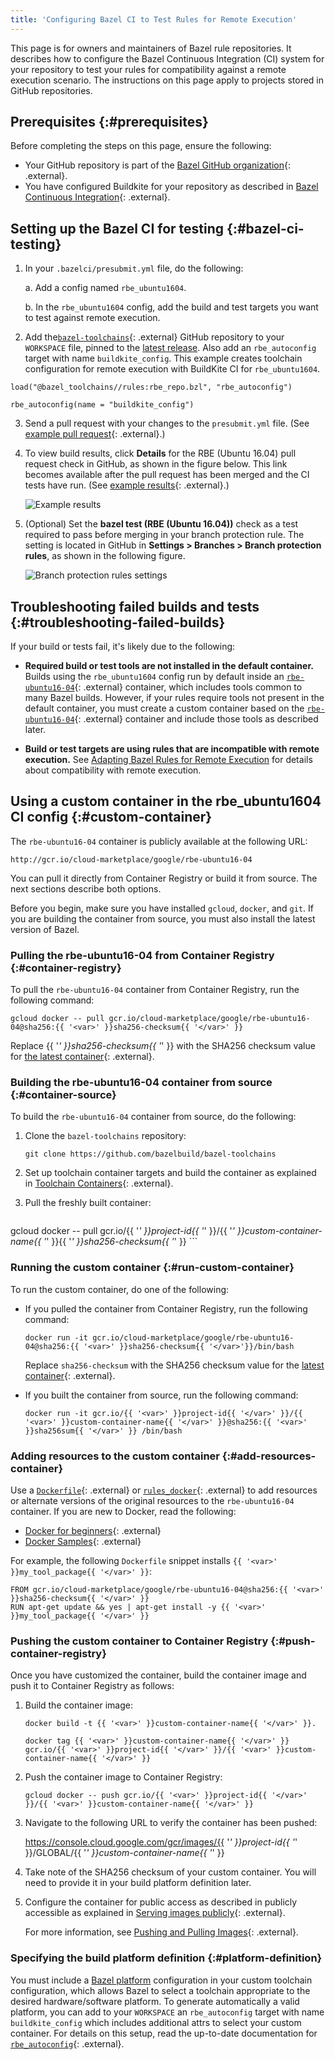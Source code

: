```yaml
---
title: 'Configuring Bazel CI to Test Rules for Remote Execution'
---
```


This page is for owners and maintainers of Bazel rule repositories. It
describes how to configure the Bazel Continuous Integration (CI) system for
your repository to test your rules for compatibility against a remote execution
scenario. The instructions on this page apply to projects stored in
GitHub repositories.

## Prerequisites {:#prerequisites}

Before completing the steps on this page, ensure the following:

*   Your GitHub repository is part of the
    [Bazel GitHub organization](https://github.com/bazelbuild){: .external}.
*   You have configured Buildkite for your repository as described in
    [Bazel Continuous Integration](https://github.com/bazelbuild/continuous-integration/tree/master/buildkite){: .external}.

## Setting up the Bazel CI for testing {:#bazel-ci-testing}

1.  In your `.bazelci/presubmit.yml` file, do the following:

    a.  Add a config named `rbe_ubuntu1604`.

    b.  In the `rbe_ubuntu1604` config, add the build and test targets you want to test against remote execution.

2.  Add the[`bazel-toolchains`](https://github.com/bazelbuild/bazel-toolchains){: .external}
    GitHub repository to your `WORKSPACE` file, pinned to the
    [latest release](https://releases.bazel.build/bazel-toolchains.html). Also
    add an `rbe_autoconfig` target with name `buildkite_config`. This example
    creates toolchain configuration for remote execution with BuildKite CI
    for `rbe_ubuntu1604`.

```posix-terminal
load("@bazel_toolchains//rules:rbe_repo.bzl", "rbe_autoconfig")

rbe_autoconfig(name = "buildkite_config")
```

3.  Send a pull request with your changes to the `presubmit.yml` file. (See
    [example pull request](https://github.com/bazelbuild/rules_rust/commit/db141526d89d00748404856524cedd7db8939c35){: .external}.)

4.  To view build results, click **Details** for the RBE (Ubuntu
    16.04) pull request check in GitHub, as shown in the figure below. This link
    becomes available after the pull request has been merged and the CI tests
    have run. (See
    [example results](https://source.cloud.google.com/results/invocations/375e325c-0a05-47af-87bd-fed1363e0333){: .external}.)

    ![Example results](/versions/7.0.0/docs/images/rbe-ci-1.png "Example results")

5.  (Optional) Set the **bazel test (RBE (Ubuntu 16.04))** check as a test
    required to pass before merging in your branch protection rule. The setting
    is located in GitHub in **Settings > Branches > Branch protection rules**,
    as shown in the following figure.

    ![Branch protection rules settings](/versions/7.0.0/docs/images/rbe-ci-2.png "Branch protection rules")

## Troubleshooting failed builds and tests {:#troubleshooting-failed-builds}

If your build or tests fail, it's likely due to the following:

*   **Required build or test tools are not installed in the default container.**
    Builds using the `rbe_ubuntu1604` config run by default inside an
    [`rbe-ubuntu16-04`](https://console.cloud.google.com/marketplace/details/google/rbe-ubuntu16-04){: .external}
    container, which includes tools common to many Bazel builds. However, if
    your rules require tools not present in the default container, you must
    create a custom container based on the
    [`rbe-ubuntu16-04`](https://console.cloud.google.com/marketplace/details/google/rbe-ubuntu16-04){: .external}
    container and include those tools as described later.

*   **Build or test targets are using rules that are incompatible with remote
    execution.** See
    [Adapting Bazel Rules for Remote Execution](/versions/7.0.0/remote/rules) for
    details about compatibility with remote execution.

## Using a custom container in the rbe_ubuntu1604 CI config {:#custom-container}

The `rbe-ubuntu16-04` container is publicly available at the following URL:

```
http://gcr.io/cloud-marketplace/google/rbe-ubuntu16-04
```

You can pull it directly from Container Registry or build it from source. The
next sections describe both options.

Before you begin, make sure you have installed `gcloud`, `docker`, and `git`.
If you are building the container from source, you must also install the latest
version of Bazel.

### Pulling the rbe-ubuntu16-04 from Container Registry {:#container-registry}

To pull the `rbe-ubuntu16-04` container from Container Registry, run the
following command:

```posix-terminal
gcloud docker -- pull gcr.io/cloud-marketplace/google/rbe-ubuntu16-04@sha256:{{ '<var>' }}sha256-checksum{{ '</var>' }}
```

Replace {{ '<var>' }}sha256-checksum{{ '</var>' }} with the SHA256 checksum value for
[the latest container](https://console.cloud.google.com/gcr/images/cloud-marketplace/GLOBAL/google/rbe-ubuntu16-04){: .external}.

### Building the rbe-ubuntu16-04 container from source {:#container-source}

To build the `rbe-ubuntu16-04` container from source, do the following:

1.  Clone the `bazel-toolchains` repository:

    ```posix-terminal
    git clone https://github.com/bazelbuild/bazel-toolchains
    ```

2.  Set up toolchain container targets and build the container as explained in
    [Toolchain Containers](https://github.com/bazelbuild/bazel-toolchains/tree/master/container){: .external}.

3.  Pull the freshly built container:

    ```posix-terminal
gcloud docker -- pull gcr.io/{{ '<var>' }}project-id{{ '</var>' }}/{{ '<var>' }}custom-container-name{{ '</var>' }}{{ '<var>' }}sha256-checksum{{ '</var>' }}
    ```

### Running the custom container {:#run-custom-container}

To run the custom container, do one of the following:

*   If you pulled the container from Container Registry, run the following
    command:

    ```posix-terminal
    docker run -it gcr.io/cloud-marketplace/google/rbe-ubuntu16-04@sha256:{{ '<var>' }}sha256-checksum{{ '</var>'}}/bin/bash
    ```

    Replace `sha256-checksum` with the SHA256 checksum value for the
    [latest container](https://console.cloud.google.com/gcr/images/cloud-marketplace/GLOBAL/google/rbe-ubuntu16-04){: .external}.

*   If you built the container from source, run the following command:

    ```posix-terminal
    docker run -it gcr.io/{{ '<var>' }}project-id{{ '</var>' }}/{{ '<var>' }}custom-container-name{{ '</var>' }}@sha256:{{ '<var>' }}sha256sum{{ '</var>' }} /bin/bash
    ```

### Adding resources to the custom container {:#add-resources-container}

Use a [`Dockerfile`](https://docs.docker.com/engine/reference/builder/){: .external} or
[`rules_docker`](https://github.com/bazelbuild/rules_docker){: .external} to add resources or
alternate versions of the original resources to the `rbe-ubuntu16-04` container.
If you are new to Docker, read the following:

*   [Docker for beginners](https://github.com/docker/labs/tree/master/beginner){: .external}
*   [Docker Samples](https://docs.docker.com/samples/){: .external}

For example, the following `Dockerfile` snippet installs `{{ '<var>' }}my_tool_package{{ '</var>' }}`:

```
FROM gcr.io/cloud-marketplace/google/rbe-ubuntu16-04@sha256:{{ '<var>' }}sha256-checksum{{ '</var>' }}
RUN apt-get update && yes | apt-get install -y {{ '<var>' }}my_tool_package{{ '</var>' }}
```

### Pushing the custom container to Container Registry {:#push-container-registry}

Once you have customized the container, build the container image and push it to
Container Registry as follows:

1. Build the container image:

    ```posix-terminal
    docker build -t {{ '<var>' }}custom-container-name{{ '</var>' }}.

    docker tag {{ '<var>' }}custom-container-name{{ '</var>' }} gcr.io/{{ '<var>' }}project-id{{ '</var>' }}/{{ '<var>' }}custom-container-name{{ '</var>' }}
    ```

2.  Push the container image to Container Registry:

    ```posix-terminal
    gcloud docker -- push gcr.io/{{ '<var>' }}project-id{{ '</var>' }}/{{ '<var>' }}custom-container-name{{ '</var>' }}
    ```

3.  Navigate to the following URL to verify the container has been pushed:

    https://console.cloud.google.com/gcr/images/{{ '<var>' }}project-id{{ '</var>' }}/GLOBAL/{{ '<var>' }}custom-container-name{{ '</var>' }}

4.  Take note of the SHA256 checksum of your custom container. You will need to
    provide it in your build platform definition later.

5.  Configure the container for public access as described in  publicly
    accessible as explained in
    [Serving images publicly](https://cloud.google.com/container-registry/docs/access-control#serving_images_publicly){: .external}.

    For more information, see
    [Pushing and Pulling Images](https://cloud.google.com/container-registry/docs/pushing-and-pulling){: .external}.

### Specifying the build platform definition {:#platform-definition}

You must include a [Bazel platform](/versions/7.0.0/extending/platforms) configuration in your
custom toolchain configuration, which allows Bazel to select a toolchain
appropriate to the desired hardware/software platform. To generate
automatically a valid platform, you can add  to your `WORKSPACE` an
`rbe_autoconfig` target with name `buildkite_config` which includes additional
attrs to select your custom container. For details on this setup, read
the up-to-date documentation for [`rbe_autoconfig`](https://github.com/bazelbuild/bazel-toolchains/blob/master/rules/rbe_repo.bzl){: .external}.
